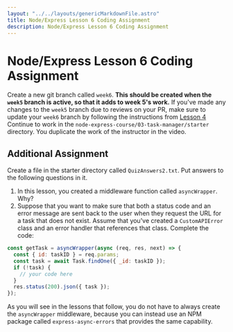 ```yaml
---
layout: "../../layouts/genericMarkdownFile.astro"
title: Node/Express Lesson 6 Coding Assignment
description: Node/Express Lesson 6 Coding Assignment
---
```


# Node/Express Lesson 6 Coding Assignment

<ReviewLessonButton link="/node-express/lesson6-m1" />

Create a new git branch called `week6`. **This should be created when the `week5` branch is active, so that it adds to week 5's work.** If you've made any changes to the `week5` branch due to reviews on your PR, make sure to update your `week6` branch by following the instructions from [Lesson 4](/node-express/lesson4-a1#:~:text=There%20are%20various%20ways%20to%20solve%20this%20problem%2C%20having%20to%20do%20with%20resolution%20of%20merge%20conflicts.) Continue to work in the `node-express-course/03-task-manager/starter` directory. You
duplicate the work of the instructor in the video.

## Additional Assignment

Create a file in the starter directory called `QuizAnswers2.txt`. Put answers to the following questions in it.

1.  In this lesson, you created a middleware function called `asyncWrapper`. Why?
2.  Suppose that you want to make sure that both a status code and an error message are sent back to the user when they request the URL for a task that does not exist. Assume that you've created a `CustomAPIError` class and an error handler that references that class. Complete the code:

```js
const getTask = asyncWrapper(async (req, res, next) => {
  const { id: taskID } = req.params;
  const task = await Task.findOne({ _id: taskID });
  if (!task) {
    // your code here
  }
  res.status(200).json({ task });
});
```

As you will see in the lessons that follow, you do not have to always create the `asyncWrapper` middleware, because you can instead use an NPM package called `express-async-errors` that provides the same capability.
